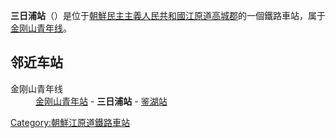 {{朝鮮半島車站資訊
|公司色 = blue
|文字色 = 
|站名 = 三日浦站
|圖片 = 
|pxl = 
|圖片說明 =
|停站路線數 = 
|前一站 = [[金刚山青年站|金刚山青年]]
|前一站距離 = 
|後一站距離 = 
|後一站 = [[鉴湖站|鉴湖]]
|所屬路線 = [[金刚山青年线|金刚山青年线]]
|距離 = 
|起點站 = [[安边站|安边]]
|諺文 = 삼일포역
|朝鮮漢字 = 三日浦驛
|文觀部式 =
|馬-賴式 =Samilp'o-yŏk
|副站名 = 
|車站編號 = 
|所屬公司 = [[朝鲜民主主义人民共和国铁道省|朝鲜民主主义人民共和国铁道省]]
|所在地 =[[江原道_(北)|江原道]][[高城郡_(朝鲜)|高城郡]]
|車站構造 = 地面车站
|月台配置 = 1面2线
|啟用年月日 =1937年
|廢站年月日 = 
|上下車人次 = 
|統計年度 = 
|轉車 = 
|備註 = 
|全寬備註 = 
}}

'''三日浦站'''（{{lang-ko|'''삼일포역'''}}）是位于[[朝鮮民主主義人民共和國|朝鮮民主主義人民共和國]][[江原道_(北)|江原道]][[高城郡_(朝鲜)|高城郡]]的一個鐵路車站，属于[[金刚山青年线|金刚山青年线]]。

==邻近车站==
;金刚山青年线
:[[金刚山青年站|金刚山青年站]] - '''三日浦站''' - [[鉴湖站|鉴湖站]]

{{金刚山青年线}}

{{朝鲜铁路小作品}}

[[Category:朝鮮江原道鐵路車站|Category:朝鮮江原道鐵路車站]]